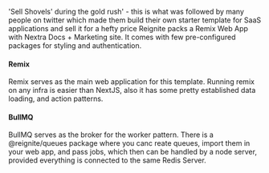 'Sell Shovels' during the gold rush' - this is what was followed by many people on twitter which made them build their own starter template for SaaS applications and sell it for a hefty price
Reignite packs a Remix Web App with Nextra Docs + Marketing  site.
It comes with few pre-configured packages for styling and authentication.
#### Remix
Remix serves as the main web application for this template. Running remix on any infra is easier than NextJS, also it has some pretty established data loading, and action patterns.

#### BullMQ
BullMQ serves as the broker for the worker pattern. There is a @reignite/queues package where you canc reate queues, import them in your web app, and pass jobs, which then can be handled by a node server, provided everything is connected to the same Redis Server.
